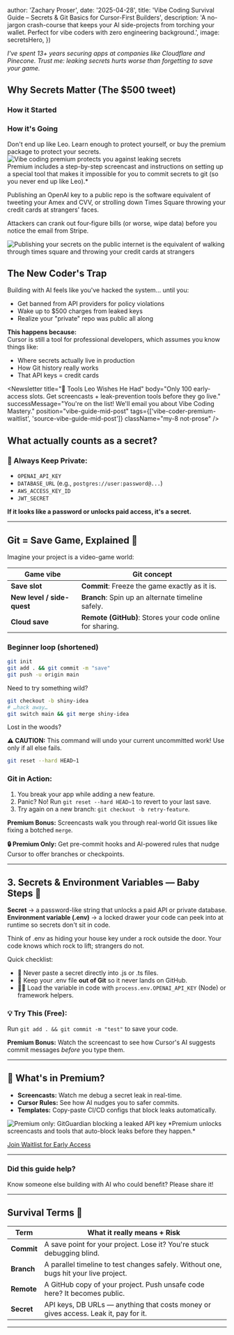 


  author: 'Zachary Proser',
  date: '2025-04-28',
  title: 'Vibe Coding Survival Guide – Secrets & Git Basics for Cursor-First Builders',
  description:
    'A no-jargon crash-course that keeps your AI side-projects from torching your wallet. Perfect for vibe coders with zero engineering background.',
  image: secretsHero,
})

*I've spent 13+ years securing apps at companies like Cloudflare and Pinecone. Trust me: leaking secrets hurts worse than forgetting to save your game.*

## Why Secrets Matter (The $500 tweet)

<div className="my-6 grid grid-cols-1 md:grid-cols-2 gap-6 not-prose">
  <div>
    <h3 className="text-lg font-semibold mb-2">How it Started</h3>
    <Tweet id="1900767509621674109" />
  </div>
  <div>
    <h3 className="text-lg font-semibold mb-2">How it's Going</h3>
    <Tweet id="1901560276488511759" />
  </div>
</div>
<figcaption>Don't end up like Leo. Learn enough to protect yourself, or buy the premium package to protect your secrets.</figcaption>

<Link href="/products/vibe-coding-mastery">
  <Image src={vibeCodingPremium} alt="Vibe coding premium protects you against leaking secrets" />
</Link>

<figcaption>Premium includes a step-by-step screencast and instructions on setting up a special tool that makes it impossible for you to commit secrets to git (so you never end up like Leo).*</figcaption>

Publishing an OpenAI key to a public repo is the software equivalent of tweeting your Amex and CVV, or strolling down Times Square throwing your credit cards at strangers' faces.

Attackers can crank out four‑figure bills (or worse, wipe data) before you notice the email from Stripe.

<Image src={gettingGot} alt="Publishing your secrets on the public internet is the equivalent of walking through times square and throwing your credit cards at strangers" />

## The New Coder's Trap

Building with AI feels like you've hacked the system... until you:
- Get banned from API providers for policy violations  
- Wake up to $500 charges from leaked keys  
- Realize your "private" repo was public all along  

**This happens because:**  
Cursor is still a tool for professional developers, which assumes you know things like:
- Where secrets actually live in production  
- How Git history really works  
- That API keys = credit cards  

<Newsletter 
  title="🚨 Tools Leo Wishes He Had" 
  body="Only 100 early-access slots. Get screencasts + leak-prevention tools before they go live." 
  successMessage="You're on the list! We'll email you about Vibe Coding Mastery." 
  position="vibe-guide-mid-post" 
  tags={['vibe-coder-premium-waitlist', 'source-vibe-guide-mid-post']} 
  className="my-8 not-prose" 
/>

## What actually counts as a secret?

### 🚨 Always Keep Private:
- `OPENAI_API_KEY`
- `DATABASE_URL` (e.g., `postgres://user:password@...`)
- `AWS_ACCESS_KEY_ID`
- `JWT_SECRET`

**If it looks like a password or unlocks paid access, it's a secret.**

---

## Git = Save Game, Explained 💾

Imagine your project is a video-game world:

| Game vibe | Git concept |
|-----------|-------------|
| **Save slot** | **Commit**: Freeze the game exactly as it is. |
| **New level / side-quest** | **Branch**: Spin up an alternate timeline safely. |
| **Cloud save** | **Remote (GitHub)**: Stores your code online for sharing. |

### Beginner loop (shortened)

```bash
git init
git add . && git commit -m "save"
git push -u origin main
```

Need to try something wild?

```bash
git checkout -b shiny-idea
# …hack away…
git switch main && git merge shiny-idea
```

Lost in the woods?

<div className="not-prose my-4 p-4 rounded-md border border-red-300 bg-red-50 text-red-800 dark:border-red-600/30 dark:bg-red-900/20 dark:text-red-200">
  <strong className="font-semibold">⚠️ CAUTION:</strong> This command will undo your current uncommitted work! Use only if all else fails.
</div>

```bash
git reset --hard HEAD~1
```

### Git in Action:
1. You break your app while adding a new feature.
2. Panic? No! Run `git reset --hard HEAD~1` to revert to your last save.
3. Try again on a new branch: `git checkout -b retry-feature`.

**Premium Bonus:** Screencasts walk you through real-world Git issues like fixing a botched `merge`.

<div className="not-prose my-4 p-4 rounded-md border border-yellow-400 bg-yellow-50 text-yellow-800 dark:border-yellow-600/30 dark:bg-yellow-900/20 dark:text-yellow-200">
  <strong className="font-semibold">🔒 Premium Only:</strong> Get pre-commit hooks and AI-powered rules that nudge Cursor to offer branches or checkpoints.
</div>

---

## 3. Secrets & Environment Variables — Baby Steps 🍼

**Secret** → a password-like string that unlocks a paid API or private database.  
**Environment variable (.env)** → a locked drawer your code can peek into at runtime so secrets don't sit in code.

Think of .env as hiding your house key under a rock outside the door. Your code knows which rock to lift; strangers do not.

Quick checklist:
- 🚫 Never paste a secret directly into .js or .ts files.
- 📁 Keep your .env file **out of Git** so it never lands on GitHub.
- 🧑‍💻 Load the variable in code with `process.env.OPENAI_API_KEY` (Node) or framework helpers.

### 💡 Try This (Free):
Run `git add . && git commit -m "test"` to save your code.

**Premium Bonus:** Watch the screencast to see how Cursor's AI suggests commit messages *before* you type them.

---

## 🎥 What's in Premium?

- **Screencasts:** Watch me debug a secret leak in real-time.
- **Cursor Rules:** See how AI nudges you to safer commits.
- **Templates:** Copy-paste CI/CD configs that block leaks automatically.

<Link href="/products/vibe-coding-mastery">
  <img src="https://via.placeholder.com/600x300?text=Premium+Only:+Real-time+Secret+Scanning" alt="Premium only: GitGuardian blocking a leaked API key" />
</Link>
*Premium unlocks screencasts and tools that auto-block leaks before they happen.*

[Join Waitlist for Early Access](/contact)

---

<div className="mt-16 mb-16 text-center not-prose">
  <h3 className="text-lg font-semibold text-zinc-900 dark:text-zinc-100 mb-2">
    Did this guide help?
  </h3>
  <div className="text-base text-zinc-600 dark:text-zinc-400 mb-4">
    Know someone else building with AI who could benefit? Please share it!
  </div>
  <ShareButton />
</div>

---

## Survival Terms 📖

| Term        | What it really means + Risk                     |
|-------------|-------------------------------------------------|
| **Commit**  | A save point for your project. Lose it? You're stuck debugging blind. |
| **Branch**  | A parallel timeline to test changes safely. Without one, bugs hit your live project. |
| **Remote**  | A GitHub copy of your project. Push unsafe code here? It becomes public. |
| **Secret**  | API keys, DB URLs — anything that costs money or gives access. Leak it, pay for it. |

---
